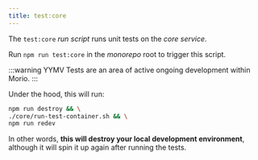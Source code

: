 ```yaml
---
title: test:core
---
```


The `test:core` _run script_ runs unit tests on the _core service_.

Run `npm run test:core` in the _monorepo_ root to trigger this script.

:::warning YYMV
Tests are an area of active ongoing development within Morio.
:::

Under the hood, this will run:

```sh title="Terminal"
npm run destroy && \
./core/run-test-container.sh && \
npm run redev
```

In other words, **this will destroy your local development environment**,
although it will spin it up again after running the tests.
